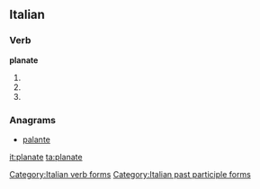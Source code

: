 ==Italian==

===Verb===
'''planate'''

# {{conjugation of|planare||2|p|pres|ind|lang=it}}
# {{conjugation of|planare||2|p|imp|lang=it}}
# {{feminine plural of|planato|lang=it}}

===Anagrams===
* [[palante#Italian|palante]]

[[Category:Italian verb forms]]
[[Category:Italian past participle forms]]

[[it:planate]]
[[ta:planate]]
